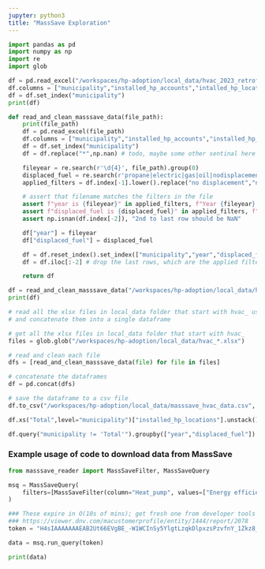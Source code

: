 ```yaml
---
jupyter: python3
title: "MassSave Exploration"
---
```


```python
import pandas as pd
import numpy as np
import re
import glob
```

```python
df = pd.read_excel("/workspaces/hp-adoption/local_data/hvac_2023_retrofit_propane.xlsx")
df.columns = ["municipality","installed_hp_accounts","intalled_hp_locations"]
df = df.set_index("municipality")
print(df)
```

```python
def read_and_clean_masssave_data(file_path):
    print(file_path)
    df = pd.read_excel(file_path)
    df.columns = ["municipality","installed_hp_accounts","installed_hp_locations"]
    df = df.set_index("municipality")
    df = df.replace("*",np.nan) # todo, maybe some other sentinal here for "present but below threshold"

    fileyear = re.search(r'\d{4}', file_path).group(0)
    displaced_fuel = re.search(r'propane|electric|gas|oil|nodisplacement', file_path).group(0)
    applied_filters = df.index[-1].lower().replace("no displacement","nodisplacement")

    # assert that filename matches the filters in the file
    assert f"year is {fileyear}" in applied_filters, f"Year {fileyear} does not match the year in the filename"
    assert f"displaced_fuel is {displaced_fuel}" in applied_filters, f"Displaced fuel {displaced_fuel} does not match the displaced fuel in the filename"
    assert np.isnan(df.index[-2]), "2nd to last row should be NaN"

    df["year"] = fileyear
    df["displaced_fuel"] = displaced_fuel

    df = df.reset_index().set_index(["municipality","year","displaced_fuel"])
    df = df.iloc[:-2] # drop the last rows, which are the applied filters and a NaN col

    return df

df = read_and_clean_masssave_data("/workspaces/hp-adoption/local_data/hvac_2022_retrofit_nodisplacement.xlsx")
print(df)
```

```python
# read all the xlsx files in local_data folder that start with hvac_ using read_and_clean_masssave_data
# and concatenate them into a single dataframe

# get all the xlsx files in local_data folder that start with hvac_
files = glob.glob("/workspaces/hp-adoption/local_data/hvac_*.xlsx")

# read and clean each file
dfs = [read_and_clean_masssave_data(file) for file in files]

# concatenate the dataframes
df = pd.concat(dfs)

# save the dataframe to a csv file
df.to_csv("/workspaces/hp-adoption/local_data/masssave_hvac_data.csv", index=True)
```

```python
df.xs("Total",level="municipality")["installed_hp_locations"].unstack()
```

```python
df.query("municipality != 'Total'").groupby(["year","displaced_fuel"]).sum()["installed_hp_locations"].unstack()
```


### Example usage of code to download data from MassSave

```python

from masssave_reader import MassSaveFilter, MassSaveQuery

msq = MassSaveQuery(
    filters=[MassSaveFilter(column="Heat_pump", values=["Energy efficiency"], operator="In")]
)

### These expire in O(10s of mins); get fresh one from developer tools tab from a query in
### https://viewer.dnv.com/macustomerprofile/entity/1444/report/2078
token = "H4sIAAAAAAAEAB2Ut66EVgBE_-W1WCInSy5YlgtLzqkDlpxzsPzvfnY_1Zkz8_ePmdzdmHx__vwJ4dfHNJ_F2yt2SWYXnoeWLHr9PCXXaghWj60k2JZsSAKKWFiRG4TWZNkHJNbCJivybWGmXaSWEbIAMwicqZ_Dd-tu3SA8ySc9erDgmSlPsO7Ch-53GJ9LhzJwlJJa12D4CAjT-zCcVqr-0hOkfNPh3GntzuXPM8HagmNVNoy0jbdfesUezF9tR1xrXPKSp-wthBSzMhl02wY--H60sFA9wZGLJMZaHlEHr1K3rQe37TKzPT53U6NwFBnqQHLb21p7rf_o5yVuB4-zu-ybL83t4WUp78FgPIIg6XfyxEbeD7SzBgcrliNbl0wBFJJz0NgKWXlDCPoUVFGNoSjw0DJFIyMr3LIUUzAbeTcYrkX2nbB-mzqdIr0rq5zXvDc4HdmEsRloAm_kNZ5YWcc_vZDYvp74N3urDSMMfuldzV5lqhoe7yKDuSlJFoqupDPfhaORDhyqenzF4vKTiwlx9xvRvGpABYWxBWjTLwlRifO9OvxvvS5XRmZUFAzVoBhrn8i78r4H8eYgBRode_cddXhPG5m95fVLqxfuoHrdJqYfVmqUu1jaBTA4iELIO54qeW11srrwwsl181YaVJyGw_dAZFuCzT0N4nijhpkIVt9y9XjUaZLxMRw6yJa2L3yr7goJWIUDLmStnxVOAD1HFB1j3dxo74oIBBxRmMfhdXBkn-grqXSP1yTL2yU4hfT2Gk1at2TmLz2NJueIVovOoWvFReWSRaYMkGsr0NQ1YMix1s575ewuCcz-FWwPLQh5H_ESmvbHLJ2FL1-Ad9ro1YGSgmQooHaxAcOZQM8qkcWxrh1--Qm8KfZaisiw1uYwUE-69qkaOw-A4Bd0cPr1urI6O8yLwG2jORzXIhTlwUA-Nue7dB8mjDWHFVRKf52pNVYK5__88cMv97SNSn7_zlHAf8l8HDHZv1aPNKOPLogkRO15Q_cR1K9fjz3Z3BYgEaDFjQO34DfGfm0xhyGCmx0Ktl2r83aSREp6MA71EjTD1_XiVdy1-hFgg7tLp_eVgNwXZ3Qik4T5ULB0NxpvwGIMEG530ZIeMsK-jBy4QqtqRuCHVIjHkuqo2lIkvLs40sQNEiPMQVwsEaBn-xRsyfjjI5v8U6rzZtS4XkI4GCbY1LA-bbuXRvAVPqY5FqgZRpaPmqp147vuqduPJIH78zxxY4sKK4o1Nb_WFipHS6pIqfiyrJmM533w3Iq2xic1JHV2L5DBtirOfkyYA54iTETXiHcq3YAWE4ZfjfVtdfbWrb_--g_zPVX58vF_KfvZJLWU2iRLSFMfNqkrp--4_1NOXQ7Jti_5b0yRFfVsZkYCFSPEx65fp-lu3Y0KAVmJbtSYUSuujdTtYXkDx0vfxAtFZ6JDl7PJ-IrK0i9X5h09UZLQ3Z8gDnIOQ2UY-u5omGsf-dfvTTyn3ztTPPZp5FdlhR3Qg2Gulm8-LRMBF34v0JAuKgwZAzrHFUG0pmOFQ7fKAkCyzO1r6IRht7LZXq9A-DwxZCrmw6s6qpbEFgQx1v6LxpevUMQbpjO_ttfEpLStKKPJdY4BNLJTm7QB0P4Kn0JVdl6js7FsLEXUrO-E8LTPPpAoXGCZrt9L0EZP4kAxMYWnAgV2A1kO8tQG47r0c6aiMlNQnj33Odm5vMUKYTq-gkN4oY1o_FfGP_8CJGu98oIGAAA=.eyJjbHVzdGVyVXJsIjoiaHR0cHM6Ly9XQUJJLU5PUlRILUVVUk9QRS1FLVBSSU1BUlktcmVkaXJlY3QuYW5hbHlzaXMud2luZG93cy5uZXQiLCJleHAiOjE3NDk3NjQzNTIsInByaXZhdGVMaW5rc0VuYWJsZWQiOnRydWUsImFsbG93QWNjZXNzT3ZlclB1YmxpY0ludGVybmV0Ijp0cnVlfQ=="

data = msq.run_query(token)

print(data)
```
